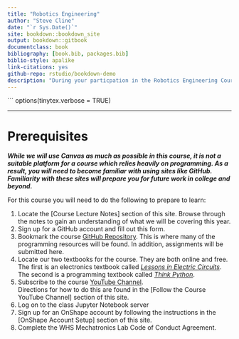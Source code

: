 ```yaml
--- 
title: "Robotics Engineering"
author: "Steve Cline"
date: "`r Sys.Date()`"
site: bookdown::bookdown_site
output: bookdown::gitbook
documentclass: book
bibliography: [book.bib, packages.bib]
biblio-style: apalike
link-citations: yes
github-repo: rstudio/bookdown-demo
description: "During your particpation in the Robotics Engineering Course here at Windsor High School, you will use this online book as a guide through the content."
---
```

```
options(tinytex.verbose = TRUE)

--- 

# Prerequisites

<p><b><i>While we will use Canvas as much as possible in this course, it is not a suitable platform for a course which relies heavily on programming.  As a result, you will need to become familiar with using sites like GitHub.  Familiarity with these sites will prepare you for future work in college and beyond.</b></i></p>

For this course you will need to do the following to prepare to learn:

<ol>
  <li>Locate the [Course Lecture Notes] section of this site.  Browse through the notes to gain an understanding of what we will be covering this year.</li>
  <li>Sign up for a GitHub account and fill out this form.</li>
  <li>Bookmark the course <a href="https://github.com/stcline/Robotics_Engineering_Course" target="_blank">GitHub Repository</a>.  This is where many of the programming resources will be found.  In addition, assignments will be submitted here.</li>
  <li>Locate our two textbooks for the course.  They are both online and free.  The first is an electronics textbook called <a href="https://www.allaboutcircuits.com/textbook/" target ="_blank"><i>Lessons in Electric Circuits</i></a>.  The second is a programming textbook called <a href="https://greenteapress.com/wp/think-python-2e/" target="_blank"><i>Think Python</i></a>.</li>
  <li>Subscribe to the course <a href="https://www.youtube.com/playlist?list=PLdzkJRGG1oi3xGaaHM44BkpW-bYuD9KQS" target="_blank">YouTube Channel</a>.</li>  Directions for how to do this are found in the [Follow the Course YouTube Channel] section of this site.</li>
  <li>Log on to the class Jupyter Notebook server</li>
  <li>Sign up for an OnShape account by following the instructions in the [OnShape Account Setup] section of this site.</li>
  <li>Complete the WHS Mechatronics Lab Code of Conduct Agreement.</li>